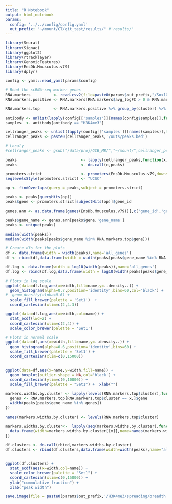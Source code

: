 ```yaml
---
title: "R Notebook"
output: html_notebook
params:
  config: '../../config/config.yaml'
  out_prefix: "~/mount/CT/git_test/results/" #'results/'
---
```



```r
library(Seurat)
library(Signac)
library(ggplot2)
library(rtracklayer)
library(GenomicFeatures)
library(EnsDb.Mmusculus.v79)
library(dplyr)
```


```r
config <- yaml::read_yaml(params$config)
```


```r
# Read the scRNA-seq marker genes
RNA.markers          <- read.csv2(file=paste0(params$out_prefix,"/Sox10_RNA/clustering/GFP/markers.csv"),row.names = 1)
RNA.markers.positive <- RNA.markers[RNA.markers$avg_logFC > 0 & RNA.markers$p_val_adj < 0.05,]

RNA.markers.top      <- RNA.markers.positive %>% group_by(cluster) %>% top_n(200,wt = avg_logFC)

```


```r
antibody <- unlist(lapply(config[['samples']][names(config$samples)],function(x){x[["Antibody"]]}))
samples  <- antibody[antibody == "H3K4me3"]

cellranger_peaks <- unlist(lapply(config[['samples']][names(samples)],function(x){x[['cellranger_out']]}))
cellranger_peaks <- paste0(cellranger_peaks,'/outs/peaks.bed')

# Localy
#cellranger_peaks <- gsub("/data/proj/GCB_MB/","~/mount/",cellranger_peaks)
```

```r
peaks                            <- lapply(cellranger_peaks,function(x){rtracklayer::import(x)})
peaks                            <- do.call(c,peaks)

promoters.strict                 <- promoters(EnsDb.Mmusculus.v79,downstream = 250,upstream = 250)
seqlevelsStyle(promoters.strict) <- "UCSC"

op <- findOverlaps(query = peaks,subject = promoters.strict)

peaks <- peaks[queryHits(op)]
peaks$gene <- promoters.strict[subjectHits(op)]$gene_id
```

```r
genes.ann <- as.data.frame(genes(EnsDb.Mmusculus.v79))[,c('gene_id','gene_name')]

peaks$gene_name <- genes.ann[peaks$gene,'gene_name']
peaks <- unique(peaks)

median(width(peaks))
median(width(peaks[peaks$gene_name %in% RNA.markers.top$gene]))

# Create dfs for the plots
df <- data.frame(width = width(peaks),name='all_genes')
df <- rbind(df,data.frame(width = width(peaks[peaks$gene_name %in% RNA.markers.top$gene]),name='marker_genes'))

df.log <- data.frame(width = log10(width(peaks)),name='all_genes')
df.log <- rbind(df.log,data.frame(width = log10(width(peaks[peaks$gene_name %in% RNA.markers.top$gene])),name='marker_genes'))

# Plots in log scale
ggplot(data=df.log,aes(x=width,fill=name,y=..density..)) + 
  geom_histogram(alpha=0.7,position='identity',bins=60,col='black') + 
#  geom_density(alpha=0.6) + 
  scale_fill_brewer(palette = 'Set1')  + 
  coord_cartesian(xlim=c(2,4.3)) 

ggplot(data=df.log,aes(x=width,col=name)) + 
  stat_ecdf(lwd=2) + 
  coord_cartesian(xlim=c(2,4)) + 
  scale_color_brewer(palette = 'Set1') 

# Plots in normal scale
ggplot(data=df,aes(x=width,fill=name,y=..density..)) + 
  geom_histogram(alpha=0.6,position='identity',bins=60) + 
  scale_fill_brewer(palette = 'Set1') + 
  coord_cartesian(xlim=c(0,15000))


ggplot(data=df,aes(x=name,y=width,fill=name)) + 
  geom_boxplot(outlier.shape = NA,col='black') + 
  coord_cartesian(ylim=c(0,10000)) + 
  scale_fill_brewer(palette = "Set1") +  xlab("")
```



```r
markers.widths.by.cluster <- lapply(levels(RNA.markers.top$cluster),function(x){
  genes <- RNA.markers.top[RNA.markers.top$cluster == x,]$gene
  width(peaks[peaks$gene_name %in% genes])
})

names(markers.widths.by.cluster) <- levels(RNA.markers.top$cluster)

markers.widths.by.cluster<-  lapply(seq(markers.widths.by.cluster),function(x){
  data.frame(width=markers.widths.by.cluster[[x]],name=names(markers.widths.by.cluster)[x])
})

df.clusters <- do.call(rbind,markers.widths.by.cluster)
df.clusters <- rbind(df.clusters,data.frame(width=width(peaks),name="all peaks"))


ggplot(df.clusters) + 
  stat_ecdf(aes(x=width,col=name)) + 
  scale_color_brewer(palette = "Set1") + 
  coord_cartesian(xlim=c(0,15000)) + 
  ylab("cummulative fraction") + 
  xlab("peak width") 
```

```r
save.image(file = paste0(params$out_prefix,'/H3K4me3/spreading/breadth.Rdata'))
```

